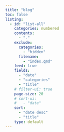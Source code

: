 ```yaml
---
title: "blog"
toc: false
listing:
  - id: "list-all"
    categories: numbered
    contents:
      - "."
    exclude:
      categories:
        - "hidden"
      filename:
        - "index.qmd"
    feed: true
    fields:
      - "date"
      - "categories"
      - "title"
    # filter-ui: true
    page-size: 20
    # sort-ui:
    #   - "date"
    sort:
      - "date desc"
      - "title"
    type: default
---
```


::: {#list-all}
:::
